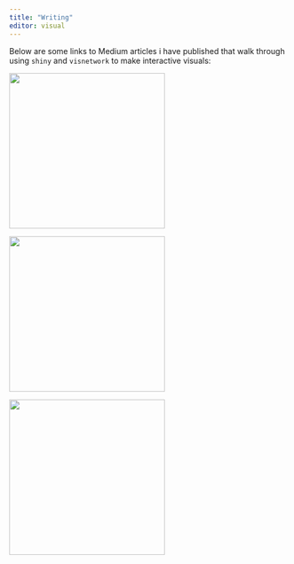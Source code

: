 ```yaml
---
title: "Writing"
editor: visual
---
```


Below are some links to Medium articles i have published that walk through using `shiny` and `visnetwork` to make interactive visuals:

[![](https://miro.medium.com/v2/resize:fit:1400/format:webp/1*7snXDiqA-gMVNDgCog1NaA.png){width="280" height="280"}](https://medium.com/@davidabrocker/using-shinydashboard-to-make-an-interactive-music-recommendation-tree-in-r-fc423c00008a)

[![](https://miro.medium.com/v2/resize:fit:1400/format:webp/1*TkaiRuS3YhUwt7_mQU_B9A.png){width="280" height="280"}](https://medium.com/@davidabrocker/making-your-first-shinydashboard-in-r-aa1b1d3947fe)

[![](https://miro.medium.com/v2/resize:fit:1400/format:webp/1*OLMQN9qnDt8mFglDnxnEKg.png){width="280" height="280"}](https://medium.com/@davidabrocker/make-a-spotify-recommendation-network-with-r-e3367fc8b9c6)
